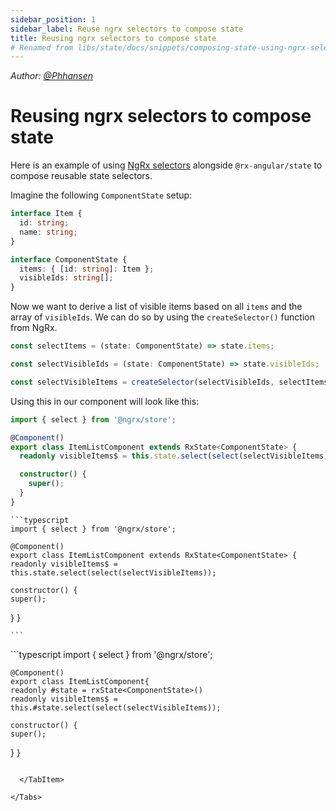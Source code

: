 ```yaml
---
sidebar_position: 1
sidebar_label: Reuse ngrx selectors to compose state
title: Reusing ngrx selectors to compose state
# Renamed from libs/state/docs/snippets/composing-state-using-ngrx-selectors.md
---
```



_Author: [@Phhansen](https://github.com/Phhansen)_

# Reusing ngrx selectors to compose state

Here is an example of using [NgRx selectors](https://ngrx.io/guide/store/selectors) alongside `@rx-angular/state` to compose reusable state selectors.

Imagine the following `ComponentState` setup:

```typescript
interface Item {
  id: string;
  name: string;
}

interface ComponentState {
  items: { [id: string]: Item };
  visibleIds: string[];
}
```

Now we want to derive a list of visible items based on all `items` and the array of `visibleIds`. We can do so by using the `createSelector()` function from NgRx.

```typescript
const selectItems = (state: ComponentState) => state.items;

const selectVisibleIds = (state: ComponentState) => state.visibleIds;

const selectVisibleItems = createSelector(selectVisibleIds, selectItems, (visibleIds, items) => visibleIds.map((id) => items[id]));
```

Using this in our component will look like this:

```typescript
import { select } from '@ngrx/store';

@Component()
export class ItemListComponent extends RxState<ComponentState> {
  readonly visibleItems$ = this.state.select(select(selectVisibleItems));

  constructor() {
    super();
  }
}
```

<Tabs>

  <TabItem value="class-based" label="Class Based (Classic)">

    ```typescript
    import { select } from '@ngrx/store';

    @Component()
    export class ItemListComponent extends RxState<ComponentState> {
    readonly visibleItems$ = this.state.select(select(selectVisibleItems));

    constructor() {
    super();

}
}

    ```

  </TabItem>

  <TabItem value="new" label="Functional Creation (NEW)">
    ```typescript
    import { select } from '@ngrx/store';

    @Component()
    export class ItemListComponent{
    readonly #state = rxState<ComponentState>()
    readonly visibleItems$ = this.#state.select(select(selectVisibleItems));

    constructor() {
    super();

}
}
```

  </TabItem>

</Tabs>
